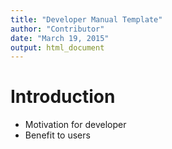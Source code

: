 ```yaml
---
title: "Developer Manual Template"
author: "Contributor"
date: "March 19, 2015"
output: html_document
---
```


Introduction
=======

 - Motivation for developer
 - Benefit to users
 




